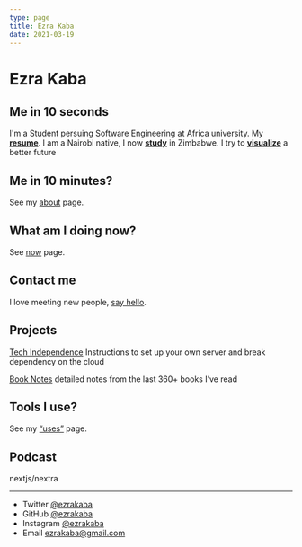 ```yaml
---
type: page
title: Ezra Kaba
date: 2021-03-19
---
```


# Ezra Kaba

## Me in 10 seconds

I'm a Student persuing Software Engineering at Africa university.
My [**resume**](https://www.notion.so/paza/resume-ba0cee2a8efb41eb81708af8367cced3?pvs=4). I am a Nairobi native, I now [**study**](https://google.com/) in Zimbabwe.
I try to [**visualize**](https://www.notion.so/paza/Vision-81462fcdf1bc455fa4889510930e0915?pvs=4) a better future

## Me in 10 minutes?

See my [about](https://www.notion.so/About-9355ca02c8b64396aed65cd03749183b?pvs=21) page.

## What am I doing now?

See [now](https://www.notion.so/Now-db7c269b9a4a4c9dbaaf9c75f8c5edc3?pvs=21) page.

## Contact me

I love meeting new people, [say hello](https://www.notion.so/resume-ba0cee2a8efb41eb81708af8367cced3?pvs=21).

## Projects

[Tech Independence](https://www.notion.so/Tech-Independence-ce15323a79d14f03b6b7c25aa893411e?pvs=21) Instructions to set up your own server and break dependency on the cloud

[Book Notes](https://www.notion.so/8d60245d6b1d41c1a811a5acf8a9a2f2?pvs=21) detailed notes from the last 360+ books I’ve read

## Tools I use?

See my [“uses”](https://www.notion.so/Tools-442a89dbaf764fa2b20efc4315b558d4?pvs=21) page.

## Podcast
nextjs/nextra

---

- Twitter [@ezrakaba](https://twitter.com/ezrakaba)
- GitHub [@ezrakaba](https://github.com/ezrakaba)
- Instagram [@ezrakaba](https://instagram.com/ezrakaba)
- Email ezrakaba@gmail.com
